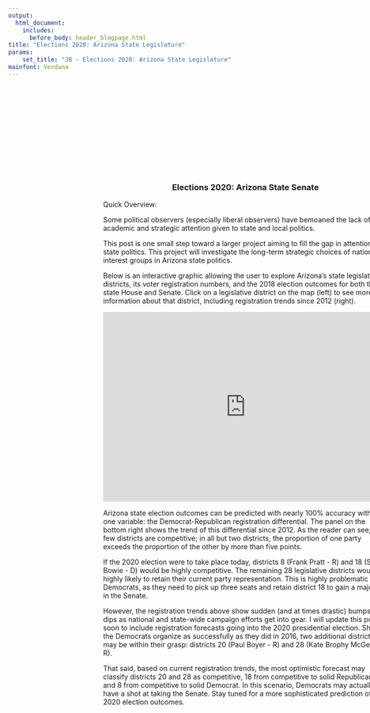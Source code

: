 ```yaml
---
output: 
  html_document:
    includes:
      before_body: header_blogpage.html
title: "Elections 2020: Arizona State Legislature"
params: 
    set_title: "JB - Elections 2020: Arizona State Legislature"
mainfont: Verdana
---
```

<div class="mainbody" style="text-align: center; position: absolute; top: 0; z-index:0;">
<div class="mainbody" style="text-align: center; position: absolute; top: 10vh; z-index:0; border: 2px none blue;">
<div class="section" style="top: 0; text-align: center; margin-left: 20vw; width: 60vw; border: 2px none red;">
<h3>Elections 2020: Arizona State Senate</h3></div>
<div class="section" style="top: 0; text-align: left; margin-left: 20vw; width: 60vw; border: 2px none red; text-align: left;">
<p>Quick Overview:

Some political observers (especially liberal observers) have bemoaned the lack of academic and strategic attention given to state and local politics.

This post is one small step toward a larger project aiming to fill the gap in attention to state politics. This project will investigate the long-term strategic choices of national interest groups in Arizona state politics. 

Below is an interactive graphic allowing the user to explore Arizona's state legislative districts, its voter registration numbers, and the 2018 election outcomes for both the state House and Senate. Click on a legislative district on the map (left) to see more information about that district, including registration trends since 2012 (right). 

<!-- They are right to worry, for two reasons in particular. First, as these observers have pointed out, the lack of attention to state politics may suggest a lack of oversight. Put simply: with most eyes aimed at national politics, it is a relatively simple thing for national interest groups to dominate state elections and legislative outcomes. Second, one-party-rule in effect at the state level may result in bias favoring that party at the national level. Candidates for national office are becoming ever more homogenous in their career backgrounds: the Senate and House of Representatives have become increasingly comprised of career politicians, people who had their politcal beginnings in state and local politics. Imagine: one party controls each legislative body, doles out the meaningful chair and committee assignments to its members, and blocks the minority party's legislative efforts from progressing through the legislative process. In this scenario, career politicians of the minority party will appear of lesser caliber legislators relative to their majority party counterparts; when seeking higher office, minority party members will likely have fewer legislative accomplishments to tout on the campaign trail. -->
</p>
</div>
<div class="section" style="top: 0; text-align: left; margin-left: 20vw; width: 60vw; height: 40vw; border: 2px none red;">
<iframe src="https://josephbroad.shinyapps.io/shiny/" style="border: 1px none #AAA; width: 100%; height: 100%"></iframe>
</div>
<div class="section" style="top: 0; text-align: left; margin-left: 20vw; width: 60vw; border: 2px none red;">
<p>
Arizona state election outcomes can be predicted with nearly 100% accuracy with just one variable: the Democrat-Republican registration differential. The panel on the bottom right shows the trend of this differential since 2012. As the reader can see, very few districts are competitive; in all but two districts, the proportion of one party exceeds the proportion of the other by more than five points.

If the 2020 election were to take place today, districts 8 (Frank Pratt - R) and 18 (Sean Bowie - D) would be highly competitive. The remaining 28 legislative districts would be highly likely to retain their current party representation. This is highly problematic for Democrats, as they need to pick up three seats and retain district 18 to gain a majority in the Senate. 

However, the registration trends above show sudden (and at times drastic) bumps and dips as national and state-wide campaign efforts get into gear. I will update this post soon to include registration forecasts going into the 2020 presidential election. Should the Democrats organize as successfully as they did in 2016, two additional districts may be within their grasp: districts 20 (Paul Boyer - R) and 28 (Kate Brophy McGee - R).

That said, based on current registration trends, the most optimistic forecast may classify districts 20 and 28 as competitive, 18 from competitive to solid Republican, and 8 from competitive to solid Democrat. In this scenario, Democrats may actually have a shot at taking the Senate. Stay tuned for a more sophisticated prediction of 2020 election outcomes.
</p>
</div>
<div class="section" style="top: 0; text-align: left; margin-left: 20vw; width: 60vw; border: 2px none red; height: 10vh;"></div></div></div>












